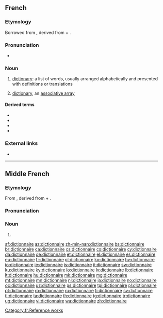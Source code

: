 {{also|Dictionnaire}}
==French==

===Etymology===
Borrowed from {{etyl|ML.|fr}} {{m|la|dictiōnārium||dictionary}}, derived from {{etyl|la|fr}} {{m|la|dictiō||saying, speaking}} + {{m|la|-ārium}}.

===Pronunciation===
* {{audio-pron|Fr-un dictionnaire-fr-ouest.ogg|ipa=/dik.sjɔ.nɛʁ/|lang=fr|country=fr}}

===Noun===
{{fr-noun|m}}

# [[dictionary]]: a list of words, usually arranged alphabetically and presented with definitions or translations
# {{lb|fr|computing}} [[dictionary]], an [[associative array]]

====Derived terms====
* {{l|fr|dictionnairique}}
* {{l|fr|dictionnarisé}}
* {{l|fr|dictionnariser}}
* {{l|fr|dictionnariste}}

===External links===
* {{R:TLFi}}

[[Category:fr:Reference works]]

----

==Middle French==

===Etymology===
From {{etyl|ML.|frm}} {{m|la|dictiōnārium||dictionary}}, derived from {{etyl|la|frm}} {{m|la|dictiō||saying, speaking}} + {{m|la|-ārium}}.

===Pronunciation===
{{rfp|lang=frm}}

===Noun===
{{frm-noun|m}}

# {{l|en|dictionary}}

[[af:dictionnaire]]
[[az:dictionnaire]]
[[zh-min-nan:dictionnaire]]
[[bs:dictionnaire]]
[[br:dictionnaire]]
[[ca:dictionnaire]]
[[cs:dictionnaire]]
[[co:dictionnaire]]
[[cy:dictionnaire]]
[[da:dictionnaire]]
[[de:dictionnaire]]
[[et:dictionnaire]]
[[el:dictionnaire]]
[[es:dictionnaire]]
[[eu:dictionnaire]]
[[fr:dictionnaire]]
[[gl:dictionnaire]]
[[ko:dictionnaire]]
[[hy:dictionnaire]]
[[io:dictionnaire]]
[[ie:dictionnaire]]
[[is:dictionnaire]]
[[it:dictionnaire]]
[[sw:dictionnaire]]
[[ku:dictionnaire]]
[[ky:dictionnaire]]
[[lo:dictionnaire]]
[[lv:dictionnaire]]
[[lb:dictionnaire]]
[[lt:dictionnaire]]
[[hu:dictionnaire]]
[[mk:dictionnaire]]
[[mg:dictionnaire]]
[[mt:dictionnaire]]
[[mn:dictionnaire]]
[[nl:dictionnaire]]
[[ja:dictionnaire]]
[[no:dictionnaire]]
[[oc:dictionnaire]]
[[uz:dictionnaire]]
[[ps:dictionnaire]]
[[tpi:dictionnaire]]
[[pl:dictionnaire]]
[[pt:dictionnaire]]
[[ro:dictionnaire]]
[[ru:dictionnaire]]
[[fi:dictionnaire]]
[[sv:dictionnaire]]
[[tl:dictionnaire]]
[[ta:dictionnaire]]
[[th:dictionnaire]]
[[tg:dictionnaire]]
[[tr:dictionnaire]]
[[ug:dictionnaire]]
[[vi:dictionnaire]]
[[wa:dictionnaire]]
[[zh:dictionnaire]]